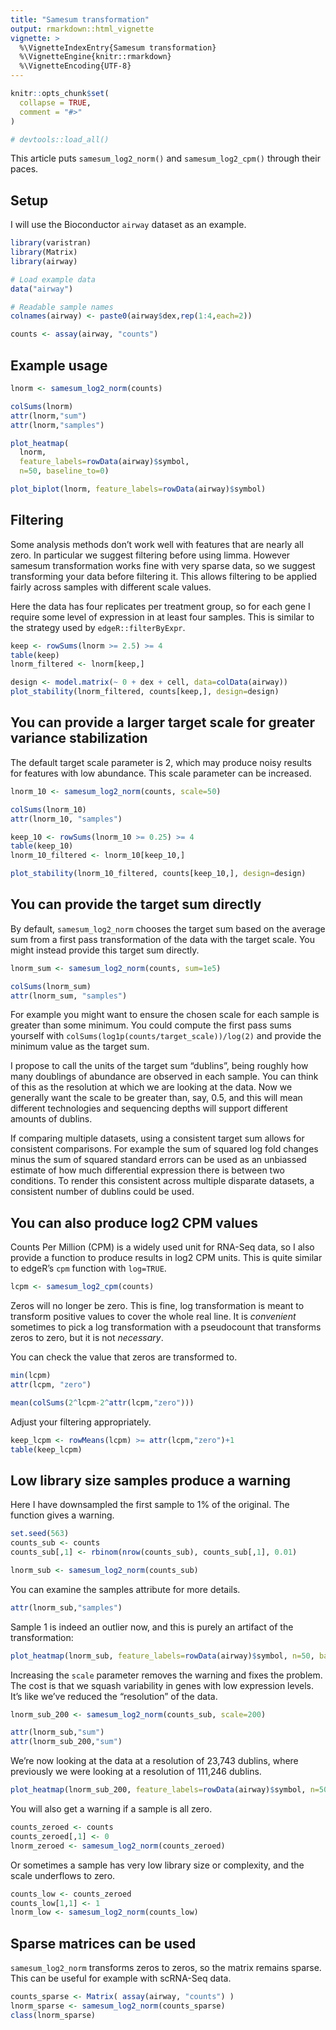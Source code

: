 ```yaml
---
title: "Samesum transformation"
output: rmarkdown::html_vignette
vignette: >
  %\VignetteIndexEntry{Samesum transformation}
  %\VignetteEngine{knitr::rmarkdown}
  %\VignetteEncoding{UTF-8}
---
```


```r
knitr::opts_chunk$set(
  collapse = TRUE,
  comment = "#>"
)

# devtools::load_all()
```

This article puts `samesum_log2_norm()` and `samesum_log2_cpm()` through their paces.

## Setup

I will use the Bioconductor `airway` dataset as an example.

```r
library(varistran)
library(Matrix)
library(airway)

# Load example data
data("airway")

# Readable sample names
colnames(airway) <- paste0(airway$dex,rep(1:4,each=2))

counts <- assay(airway, "counts")
```


## Example usage

```r
lnorm <- samesum_log2_norm(counts)

colSums(lnorm)
attr(lnorm,"sum")
attr(lnorm,"samples")
```

```r
plot_heatmap(
  lnorm, 
  feature_labels=rowData(airway)$symbol, 
  n=50, baseline_to=0)
```

```r
plot_biplot(lnorm, feature_labels=rowData(airway)$symbol)
```


## Filtering

Some analysis methods don't work well with features that are nearly all zero. In particular we suggest filtering before using limma. However samesum transformation works fine with very sparse data, so we suggest transforming your data before filtering it. This allows filtering to be applied fairly across samples with different scale values.

Here the data has four replicates per treatment group, so for each gene I require some level of expression in at least four samples. This is similar to the strategy used by `edgeR::filterByExpr`.

```r
keep <- rowSums(lnorm >= 2.5) >= 4
table(keep)
lnorm_filtered <- lnorm[keep,]

design <- model.matrix(~ 0 + dex + cell, data=colData(airway))
plot_stability(lnorm_filtered, counts[keep,], design=design)
```


## You can provide a larger target scale for greater variance stabilization

The default target scale parameter is 2, which may produce noisy results for features with low abundance. This scale parameter can be increased.

```r
lnorm_10 <- samesum_log2_norm(counts, scale=50)

colSums(lnorm_10)
attr(lnorm_10, "samples")

keep_10 <- rowSums(lnorm_10 >= 0.25) >= 4
table(keep_10)
lnorm_10_filtered <- lnorm_10[keep_10,]

plot_stability(lnorm_10_filtered, counts[keep_10,], design=design)
```


## You can provide the target sum directly

By default, `samesum_log2_norm` chooses the target sum based on the average sum from a first pass transformation of the data with the target scale. You might instead provide this target sum directly. 

```r
lnorm_sum <- samesum_log2_norm(counts, sum=1e5)

colSums(lnorm_sum)
attr(lnorm_sum, "samples")
```

For example you might want to ensure the chosen scale for each sample is greater than some minimum. You could compute the first pass sums yourself with `colSums(log1p(counts/target_scale))/log(2)` and provide the minimum value as the target sum.

I propose to call the units of the target sum "dublins", being roughly how many doublings of abundance are observed in each sample. You can think of this as the resolution at which we are looking at the data. Now we generally want the scale to be greater than, say, 0.5, and this will mean different technologies and sequencing depths will support different amounts of dublins.

If comparing multiple datasets, using a consistent target sum allows for consistent comparisons. For example the sum of squared log fold changes minus the sum of squared standard errors can be used as an unbiassed estimate of how much differential expression there is between two conditions. To render this consistent across multiple disparate datasets, a consistent number of dublins could be used.


## You can also produce log2 CPM values

Counts Per Million (CPM) is a widely used unit for RNA-Seq data, so I also provide a function to produce results in log2 CPM units. This is quite similar to edgeR's `cpm` function with `log=TRUE`.

```r
lcpm <- samesum_log2_cpm(counts)
```

Zeros will no longer be zero. This is fine, log transformation is meant to transform positive values to cover the whole real line. It is *convenient* sometimes to pick a log transformation with a pseudocount that transforms zeros to zero, but it is not *necessary*. 

You can check the value that zeros are transformed to.

```r
min(lcpm)
attr(lcpm, "zero")

mean(colSums(2^lcpm-2^attr(lcpm,"zero")))
```

Adjust your filtering appropriately.

```r
keep_lcpm <- rowMeans(lcpm) >= attr(lcpm,"zero")+1
table(keep_lcpm)
```


## Low library size samples produce a warning

Here I have downsampled the first sample to 1% of the original. The function gives a warning.

```r
set.seed(563)
counts_sub <- counts
counts_sub[,1] <- rbinom(nrow(counts_sub), counts_sub[,1], 0.01) 

lnorm_sub <- samesum_log2_norm(counts_sub)
```

You can examine the samples attribute for more details.

```r
attr(lnorm_sub,"samples")
```

Sample 1 is indeed an outlier now, and this is purely an artifact of the transformation:

```r
plot_heatmap(lnorm_sub, feature_labels=rowData(airway)$symbol, n=50, baseline_to=0)
```

Increasing the `scale` parameter removes the warning and fixes the problem. The cost is that we squash variability in genes with low expression levels. It's like we've reduced the "resolution" of the data.

```r
lnorm_sub_200 <- samesum_log2_norm(counts_sub, scale=200)

attr(lnorm_sub,"sum")
attr(lnorm_sub_200,"sum")
```

We're now looking at the data at a resolution of 23,743 dublins, where previously we were looking at a resolution of 111,246 dublins.

```r
plot_heatmap(lnorm_sub_200, feature_labels=rowData(airway)$symbol, n=50, baseline_to=0)
```


You will also get a warning if a sample is all zero.

```r
counts_zeroed <- counts
counts_zeroed[,1] <- 0 
lnorm_zeroed <- samesum_log2_norm(counts_zeroed)
```

Or sometimes a sample has very low library size or complexity, and the scale underflows to zero.

```r
counts_low <- counts_zeroed
counts_low[1,1] <- 1
lnorm_low <- samesum_log2_norm(counts_low)
```


## Sparse matrices can be used

`samesum_log2_norm` transforms zeros to zeros, so the matrix remains sparse. This can be useful for example with scRNA-Seq data.

```r
counts_sparse <- Matrix( assay(airway, "counts") )
lnorm_sparse <- samesum_log2_norm(counts_sparse)
class(lnorm_sparse)
```
